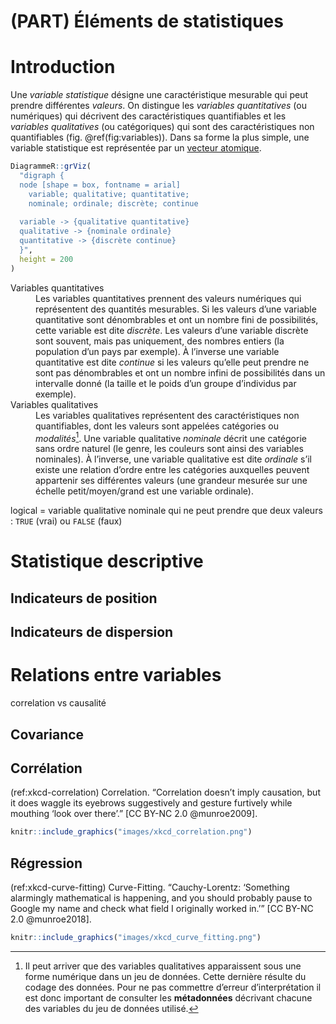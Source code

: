 # (PART) Éléments de statistiques {-}


# Introduction {#variables}

Une *variable statistique* désigne une caractéristique mesurable qui peut prendre différentes *valeurs*. On distingue les *variables quantitatives* (ou numériques) qui décrivent des caractéristiques quantifiables et les *variables qualitatives* (ou catégoriques) qui sont des caractéristiques non quantifiables (fig. \@ref(fig:variables)). Dans sa forme la plus simple, une variable statistique est représentée par un [vecteur atomique](#r-atomic).

```r
DiagrammeR::grViz(
  "digraph {
  node [shape = box, fontname = arial]
    variable; qualitative; quantitative;
    nominale; ordinale; discrète; continue
  
  variable -> {qualitative quantitative}
  qualitative -> {nominale ordinale}
  quantitative -> {discrète continue}
  }",
  height = 200
)
```

Variables quantitatives
: Les variables quantitatives prennent des valeurs numériques qui représentent des quantités mesurables. Si les valeurs d'une variable quantitative sont dénombrables et ont un nombre fini de possibilités, cette variable est dite *discrète*. Les valeurs d'une variable discrète sont souvent, mais pas uniquement, des nombres entiers (la population d'un pays par exemple). À l'inverse une variable quantitative est dite *continue* si les valeurs qu'elle peut prendre ne sont pas dénombrables et ont un nombre infini de possibilités dans un intervalle donné (la taille et le poids d'un groupe d'individus par exemple).

Variables qualitatives
: Les variables qualitatives représentent des caractéristiques non quantifiables, dont les valeurs sont appelées catégories ou *modalités*^[Il peut arriver que des variables qualitatives apparaissent sous une forme numérique dans un jeu de données. Cette dernière résulte du codage des données. Pour ne pas commettre d'erreur d'interprétation il est donc important de consulter les **métadonnées** décrivant chacune des variables du jeu de données utilisé.].
Une variable qualitative *nominale* décrit une catégorie sans ordre naturel (le genre, les couleurs sont ainsi des variables nominales). À l'inverse, une variable qualitative est dite *ordinale* s'il existe une relation d'ordre entre les catégories auxquelles peuvent appartenir ses différentes valeurs (une grandeur mesurée sur une échelle petit/moyen/grand est une variable ordinale).

logical = variable qualitative nominale qui ne peut prendre que deux valeurs : `TRUE` (vrai) ou `FALSE` (faux)

# Statistique descriptive

## Indicateurs de position

## Indicateurs de dispersion

# Relations entre variables

correlation vs causalité

## Covariance {#covariance}

## Corrélation {#correlation}

(ref:xkcd-correlation) Correlation. "Correlation doesn't imply causation, but it does waggle its eyebrows suggestively and gesture furtively while mouthing 'look over there'." [CC BY-NC 2.0 @munroe2009].

```r
knitr::include_graphics("images/xkcd_correlation.png")
```

## Régression

(ref:xkcd-curve-fitting) Curve-Fitting. "Cauchy-Lorentz: 'Something alarmingly mathematical is happening, and you should probably pause to Google my name and check what field I originally worked in.'" [CC BY-NC 2.0 @munroe2018].

```r
knitr::include_graphics("images/xkcd_curve_fitting.png")
```
